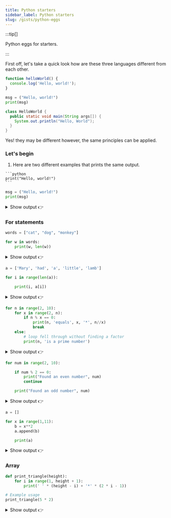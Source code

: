 ```yaml
---
title: Python starters
sidebar_label: Python starters
slug: /gists/python-eggs
---
```




:::tip[]

Python eggs for starters.

:::

First off, let's take a quick look how are these three languages different from each other.

<Tabs>
<TabItem value="js" label="JavaScript">

```js
function helloWorld() {
  console.log('Hello, world!');
}
```

</TabItem>
<TabItem value="py" label="Python">

```python
msg = ("Hello, world!")
print(msg)
```

</TabItem>
<TabItem value="java" label="Java">

```java
class HelloWorld {
  public static void main(String args[]) {
    System.out.println("Hello, World");
  }
}
```

</TabItem>
</Tabs>


Yes! they may be different however, the same principles can be applied.

### Let's begin


1. Here are two different examples that prints the same output.

<Tabs groupId="web-browsers">
  <TabItem value="var1" label="var1">

    ```python
    print("Hello, world!")
    ```

  </TabItem>
  <TabItem value="var2" label="var2">

```python
msg = ("Hello, world!")
print(msg)
```

  </TabItem>
</Tabs>

<details>
<summary>Show output 👉</summary>

```md
Hello, world!
```
</details>



### For statements

```py
words = ["cat", "dog", "monkey"]

for w in words:
    print(w, len(w))
```


<details>
<summary>Show output 👉</summary>

```md
cat 3
dog 3
monkey 6
```
</details>



```py
a = ['Mary', 'had', 'a', 'little', 'lamb']

for i in range(len(a)):

    print(i, a[i])
```


<details>
<summary>Show output 👉</summary>

```0 Mary
1 had
2 a
3 little
4 lamb
```

</details>



```py
for n in range(2, 10):
    for x in range(2, n):
        if n % x == 0:
            print(n, 'equals', x, '*', n//x)
            break
    else:
        # loop fell through without finding a factor
        print(n, 'is a prime number')
```

<details>
<summary>Show output 👉</summary>

```2 is a prime number
3 is a prime number
4 equals 2 * 2
5 is a prime number
6 equals 2 * 3
7 is a prime number
8 equals 2 * 4
9 equals 3 * 3
```
</details>



```py
for num in range(2, 10):

    if num % 2 == 0:
        print("Found an even number", num)
        continue

    print("Found an odd number", num)
```
<details>
<summary>Show output 👉</summary>

```
Found an even number 2
Found an odd number 3
Found an even number 4
Found an odd number 5
Found an even number 6
Found an odd number 7
Found an even number 8
Found an odd number 9
```
</details>


```py
a = []

for x in range(1,11):
    b = x**2
    a.append(b)

    print(a)

```

<details>
<summary>Show output 👉</summary>

```
[1]
[1, 4]
[1, 4, 9]
[1, 4, 9, 16]
[1, 4, 9, 16, 25]
[1, 4, 9, 16, 25, 36]
[1, 4, 9, 16, 25, 36, 49]
[1, 4, 9, 16, 25, 36, 49, 64]
[1, 4, 9, 16, 25, 36, 49, 64, 81]
[1, 4, 9, 16, 25, 36, 49, 64, 81, 100]

```
</details>

### Array

```py
def print_triangle(height):
    for i in range(1, height + 1):
        print(' ' * (height - i) + '*' * (2 * i - 1))

# Example usage
print_triangle(5 * 2)
```

<details>
<summary>Show output 👉</summary>

```
         *
        ***
       *****
      *******
     *********
    ***********
   *************
  ***************
 *****************
*******************
```
</details>